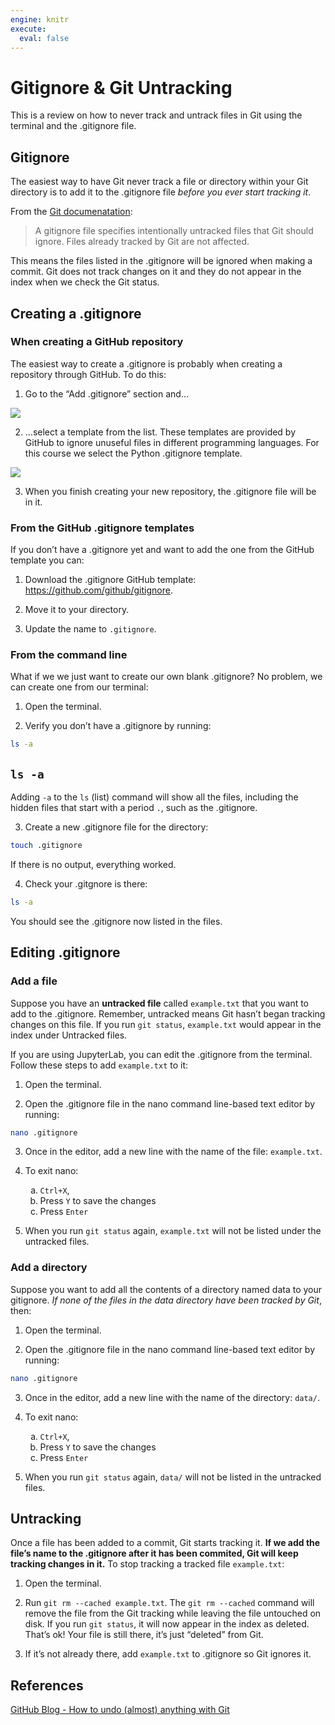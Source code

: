 ```yaml
---
engine: knitr
execute:
  eval: false
---
```


# Gitignore & Git Untracking

This is a review on how to never track and untrack files in Git using the terminal and the .gitignore file.

## Gitignore
The easiest way to have Git never track a file or directory within your Git directory is to add it to the .gitignore file *before you ever start tracking it*. 

From the [Git documenatation](https://git-scm.com/docs/gitignore):

>A gitignore file specifies intentionally untracked files that Git should ignore. Files already tracked by Git are not affected.

This means the files listed in the .gitignore will be ignored when making a commit. Git does not track changes on it and they do not appear in the index when we check the Git status. 


## Creating a .gitignore

### When creating a GitHub repository
The easiest way to create a .gitignore is probably when creating a repository through GitHub. 
To do this:

1. Go to the "Add .gitignore" section and...

![](/images/git-ignore/add-gitignore.png)

2. ...select a template from the list. These templates are provided by GitHub to ignore unuseful files in different programming languages. For this course we select the Python .gitignore template. 

![](/images/git-ignore/select-gitignore-template.png)

3. When you finish creating your new repository, the .gitignore file will be in it. 

### From the GitHub .gitignore templates

If you don't have a .gitignore yet and want to add the one from the GitHub template you can:

1. Download the .gitignore GitHub template: [https://github.com/github/gitignore](https://github.com/github/gitignore).

2. Move it to your directory.

3. Update the name to `.gitignore`. 

### From the command line 
What if we we just want to create our own blank .gitignore? 
No problem, we can create one from our terminal:

1. Open the terminal.

2. Verify you don't have a .gitignore by running:
```bash
ls -a
```

::: {.callout-tip}
# `ls -a`
Adding `-a` to the `ls` (list) command will show all the files, including the hidden files that start with a period `.`, such as the .gitignore. 
:::

3. Create a new .gitignore file for the directory:

```bash
touch .gitignore
```

If there is no output, everything worked. 

4. Check your .gitgnore is there:
```bash
ls -a
```

You should see the .gitignore now listed in the files. 


## Editing .gitignore

### Add a file
Suppose you have an **untracked file** called `example.txt` that you want to add to the .gitignore. 
Remember, untracked means Git hasn't began tracking changes on this file. 
If you run `git status`, `example.txt` would appear in the index under Untracked files. 

If you are using JupyterLab, you can edit the .gitignore from the terminal. 
Follow these steps to add `example.txt` to it:

1. Open the terminal.

2. Open the .gitignore file in the nano command line-based text editor by running:

```bash
nano .gitignore
```

3. Once in the editor, add a new line with the name of the file: `example.txt`. 

4. To exit nano: 
    a. `Ctrl+X`, 
    b. Press `Y` to save the changes
    c. Press `Enter` 

5. When you run `git status` again, `example.txt` will not be listed under the untracked files. 

### Add a directory
Suppose you want to add all the contents of a directory named data to your gitignore. 
*If none of the files in the data directory have been tracked by Git*, then:

1. Open the terminal. 

2. Open the .gitignore file in the nano command line-based text editor by running:

```bash
nano .gitignore
```

3. Once in the editor, add a new line with the name of the directory: `data/`. 

4. To exit nano: 
    a. `Ctrl+X`, 
    b. Press `Y` to save the changes
    c. Press `Enter` 

5. When you run `git status` again, `data/` will not be listed in the untracked files. 

## Untracking
Once a file has been added to a commit, Git starts tracking it. 
**If we add the file's name to the .gitignore after it has been commited, Git will keep tracking changes in it.** 
To stop tracking a tracked file `example.txt`:

1. Open the terminal.

2. Run `git rm --cached example.txt`. 
The `git rm --cached` command will remove the file from the Git tracking while leaving the file untouched on disk. If you run `git status`, it will now appear in the index as deleted. That's ok! Your file is still there, it's just "deleted" from Git.

3. If it's not already there, add `example.txt` to .gitignore so Git ignores it. 



## References
[GitHub Blog - How to undo (almost) anything with Git](https://github.blog/2015-06-08-how-to-undo-almost-anything-with-git/)